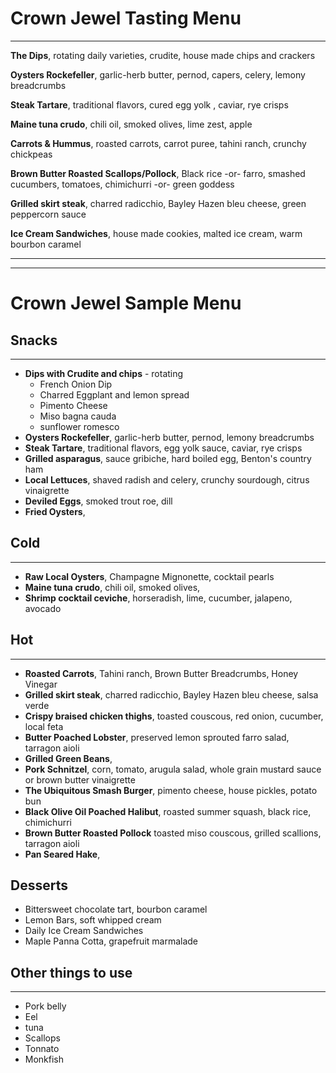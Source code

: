 # Crown Jewel Tasting Menu

---

**The Dips**, rotating daily varieties, crudite, house made chips and crackers

**Oysters Rockefeller**, garlic-herb butter, pernod, capers, celery, lemony breadcrumbs

**Steak Tartare**, traditional flavors, cured egg yolk , caviar, rye crisps

**Maine tuna crudo**, chili oil, smoked olives, lime zest, apple

**Carrots & Hummus**, roasted carrots, carrot puree, tahini ranch, crunchy chickpeas

**Brown Butter Roasted Scallops/Pollock**, Black rice -or- farro, smashed cucumbers, tomatoes, chimichurri -or- green goddess

**Grilled skirt steak**, charred radicchio, Bayley Hazen bleu cheese, green peppercorn sauce

**Ice Cream Sandwiches**, house made cookies, malted ice cream, warm bourbon caramel

---

---

# Crown Jewel Sample Menu

## Snacks

---

- **Dips with Crudite and chips** - rotating
  - French Onion Dip
  - Charred Eggplant and lemon spread
  - Pimento Cheese
  - Miso bagna cauda
  - sunflower romesco
- **Oysters Rockefeller**, garlic-herb butter, pernod, lemony breadcrumbs
- **Steak Tartare**, traditional flavors, egg yolk sauce, caviar, rye crisps
- **Grilled asparagus**, sauce gribiche, hard boiled egg, Benton's country ham
- **Local Lettuces**, shaved radish and celery, crunchy sourdough, citrus vinaigrette
- **Deviled Eggs**, smoked trout roe, dill
- **Fried Oysters**,

## Cold

---

- **Raw Local Oysters**, Champagne Mignonette, cocktail pearls
- **Maine tuna crudo**, chili oil, smoked olives,
- **Shrimp cocktail ceviche**, horseradish, lime, cucumber, jalapeno, avocado

## Hot

---

- **Roasted Carrots**, Tahini ranch, Brown Butter Breadcrumbs, Honey Vinegar
- **Grilled skirt steak**, charred radicchio, Bayley Hazen bleu cheese, salsa verde
- **Crispy braised chicken thighs**, toasted couscous, red onion, cucumber, local feta
- **Butter Poached Lobster**, preserved lemon sprouted farro salad, tarragon aioli
- **Grilled Green Beans**,
- **Pork Schnitzel**, corn, tomato, arugula salad, whole grain mustard sauce or brown butter vinaigrette
- **The Ubiquitous Smash Burger**, pimento cheese, house pickles, potato bun
- **Black Olive Oil Poached Halibut**, roasted summer squash, black rice, chimichurri
- **Brown Butter Roasted Pollock** toasted miso couscous, grilled scallions, tarragon aioli
- **Pan Seared Hake**,

## Desserts

- Bittersweet chocolate tart, bourbon caramel
- Lemon Bars, soft whipped cream
- Daily Ice Cream Sandwiches
- Maple Panna Cotta, grapefruit marmalade

## Other things to use

---

- Pork belly
- Eel
- tuna
- Scallops
- Tonnato
- Monkfish
